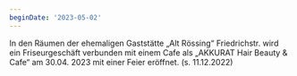 ```yaml
---
beginDate: '2023-05-02'
---
```


In den Räumen der ehemaligen Gaststätte „Alt Rössing“ Friedrichstr. wird ein
Friseurgeschäft verbunden mit einem Cafe als „AKKURAT Hair Beauty & Cafe“ am
30.04. 2023 mit einer Feier eröffnet. (s. 11.12.2022)
